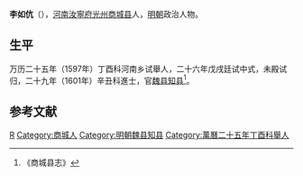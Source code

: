 '''李如伉'''（{{bd|？||？|catIdx=}}），[[河南|河南]][[汝寧府|汝寧府]][[光州|光州]][[商城县|商城县]]人，[[明朝|明朝]]政治人物。

== 生平 ==
万历二十五年（1597年）丁酉科河南乡试舉人，二十六年戊戌廷试中式，未殿试归，二十九年（1601年）辛丑科進士，官[[魏县|魏县]][[知县|知县]]<ref>《商城县志》</ref>。

==参考文献==
{{reflist}}

{{萬曆二十九年辛丑科殿試金榜}}
{{DEFAULTSORT:}}
[[Category:李姓|R]]
[[Category:商城人|Category:商城人]]
[[Category:明朝魏县知县|Category:明朝魏县知县]]
[[Category:萬曆二十五年丁酉科舉人|Category:萬曆二十五年丁酉科舉人]]